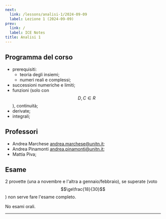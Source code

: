 ```yaml
---
next:
  link: /lessons/analisi-1/2024-09-09
  label: Lezione 1 (2024-09-09)
prev:
  link: /
  label: ICE Notes
title: Analisi 1
---
```



## Programma del corso

- prerequisiti:
  - teoria degli insiemi;
  - numeri reali e complessi;
- successioni numeriche e limiti;
- funzioni (solo con $$D,C\in{R}$$), continuità;
- derivate;
- integrali;

## Professori

- Andrea Marchese [andrea.marchese@unitn.it](mailto:andrea.marchese@unitn.it);
- Andrea Pinamonti
  [andrea.pinamonti@unitn.it](mailto:andrea.pinamonti@unitn.it);
- Mattia Piva;

## Esame

2 provette (una a novembre e l'altra a gennaio/febbraio), se superate (voto
$$\ge\frac{18}{30}$$) non serve fare l'esame completo.

No esami orali.

---

<CardGrid>
  <LinkCard
    title="Appunti di Andrea"
    href="https://drive.google.com/file/d/15Rjy3GDumPuUqGxEZMU4dAQIuaAqJs0Y/view"
  />
</CardGrid>
